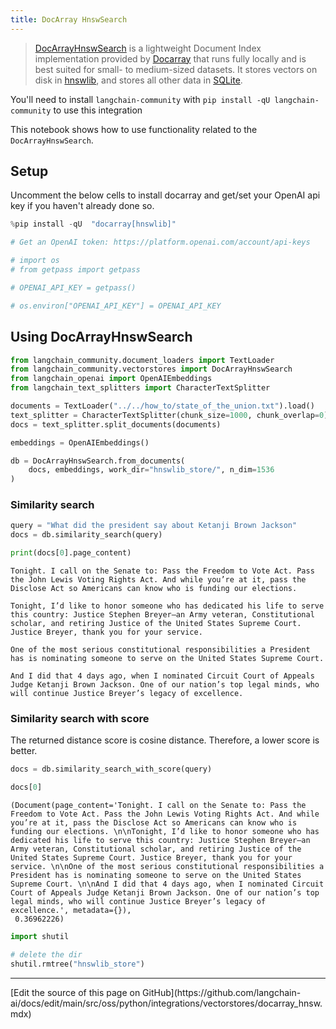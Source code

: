 ```yaml
---
title: DocArray HnswSearch
---
```


>[DocArrayHnswSearch](https://docs.docarray.org/user_guide/storing/index_hnswlib/) is a lightweight Document Index implementation provided by [Docarray](https://github.com/docarray/docarray) that runs fully locally and is best suited for small- to medium-sized datasets. It stores vectors on disk in [hnswlib](https://github.com/nmslib/hnswlib), and stores all other data in [SQLite](https://www.sqlite.org/index.html).

You'll need to install `langchain-community` with `pip install -qU langchain-community` to use this integration

This notebook shows how to use functionality related to the `DocArrayHnswSearch`.

## Setup

Uncomment the below cells to install docarray and get/set your OpenAI api key if you haven't already done so.

```python
%pip install -qU  "docarray[hnswlib]"
```

```python
# Get an OpenAI token: https://platform.openai.com/account/api-keys

# import os
# from getpass import getpass

# OPENAI_API_KEY = getpass()

# os.environ["OPENAI_API_KEY"] = OPENAI_API_KEY
```

## Using DocArrayHnswSearch

```python
from langchain_community.document_loaders import TextLoader
from langchain_community.vectorstores import DocArrayHnswSearch
from langchain_openai import OpenAIEmbeddings
from langchain_text_splitters import CharacterTextSplitter
```

```python
documents = TextLoader("../../how_to/state_of_the_union.txt").load()
text_splitter = CharacterTextSplitter(chunk_size=1000, chunk_overlap=0)
docs = text_splitter.split_documents(documents)

embeddings = OpenAIEmbeddings()

db = DocArrayHnswSearch.from_documents(
    docs, embeddings, work_dir="hnswlib_store/", n_dim=1536
)
```

### Similarity search

```python
query = "What did the president say about Ketanji Brown Jackson"
docs = db.similarity_search(query)
```

```python
print(docs[0].page_content)
```

```output
Tonight. I call on the Senate to: Pass the Freedom to Vote Act. Pass the John Lewis Voting Rights Act. And while you’re at it, pass the Disclose Act so Americans can know who is funding our elections.

Tonight, I’d like to honor someone who has dedicated his life to serve this country: Justice Stephen Breyer—an Army veteran, Constitutional scholar, and retiring Justice of the United States Supreme Court. Justice Breyer, thank you for your service.

One of the most serious constitutional responsibilities a President has is nominating someone to serve on the United States Supreme Court.

And I did that 4 days ago, when I nominated Circuit Court of Appeals Judge Ketanji Brown Jackson. One of our nation’s top legal minds, who will continue Justice Breyer’s legacy of excellence.
```

### Similarity search with score

The returned distance score is cosine distance. Therefore, a lower score is better.

```python
docs = db.similarity_search_with_score(query)
```

```python
docs[0]
```

```output
(Document(page_content='Tonight. I call on the Senate to: Pass the Freedom to Vote Act. Pass the John Lewis Voting Rights Act. And while you’re at it, pass the Disclose Act so Americans can know who is funding our elections. \n\nTonight, I’d like to honor someone who has dedicated his life to serve this country: Justice Stephen Breyer—an Army veteran, Constitutional scholar, and retiring Justice of the United States Supreme Court. Justice Breyer, thank you for your service. \n\nOne of the most serious constitutional responsibilities a President has is nominating someone to serve on the United States Supreme Court. \n\nAnd I did that 4 days ago, when I nominated Circuit Court of Appeals Judge Ketanji Brown Jackson. One of our nation’s top legal minds, who will continue Justice Breyer’s legacy of excellence.', metadata={}),
 0.36962226)
```

```python
import shutil

# delete the dir
shutil.rmtree("hnswlib_store")
```

---

<Callout icon="pen-to-square" iconType="regular">
  [Edit the source of this page on GitHub](https://github.com/langchain-ai/docs/edit/main/src/oss/python/integrations/vectorstores/docarray_hnsw.mdx)
</Callout>

